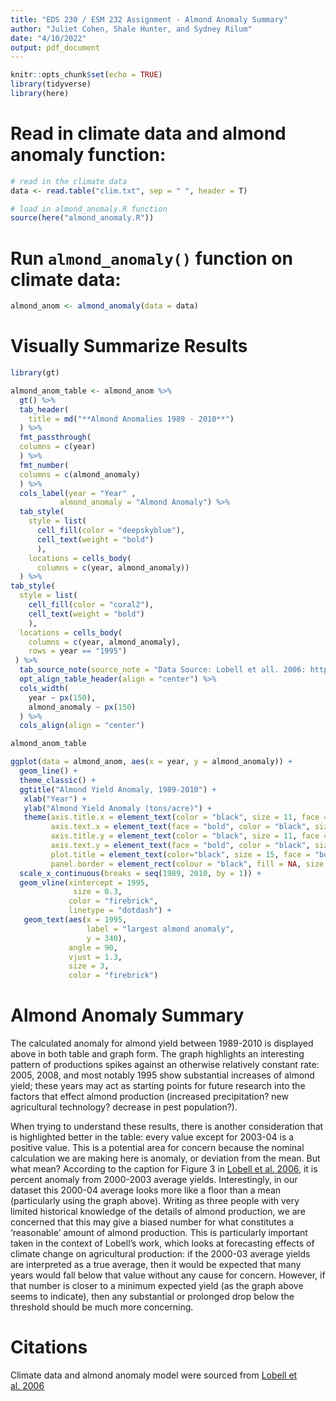 ```yaml
---
title: "EDS 230 / ESM 232 Assignment - Almond Anomaly Summary"
author: "Juliet Cohen, Shale Hunter, and Sydney Rilum"
date: "4/10/2022"
output: pdf_document
---
```


```r
knitr::opts_chunk$set(echo = TRUE)
library(tidyverse)
library(here)
```

# Read in climate data and almond anomaly function:
```r
# read in the climate data
data <- read.table("clim.txt", sep = " ", header = T)
```

```r
# load in almond_anomaly.R function
source(here("almond_anomaly.R"))
```

# Run `almond_anomaly()` function on climate data:
```r
almond_anom <- almond_anomaly(data = data)
```

# Visually Summarize Results

```r
library(gt)

almond_anom_table <- almond_anom %>% 
  gt() %>%
  tab_header(
    title = md("**Almond Anomalies 1989 - 2010**")
  ) %>%
  fmt_passthrough(
  columns = c(year)
  ) %>%
  fmt_number(
  columns = c(almond_anomaly)
  ) %>%
  cols_label(year = "Year" , 
           almond_anomaly = "Almond Anomaly") %>% 
  tab_style(
    style = list(
      cell_fill(color = "deepskyblue"),
      cell_text(weight = "bold")
      ),
    locations = cells_body(
      columns = c(year, almond_anomaly))
  ) %>%
tab_style(
  style = list(
    cell_fill(color = "coral2"),
    cell_text(weight = "bold")
    ),
  locations = cells_body(
    columns = c(year, almond_anomaly),
    rows = year == "1995")
 ) %>%
  tab_source_note(source_note = "Data Source: Lobell et all. 2006: https://naomitague.github.io/ESM232_course/assignments/lobell.2006.pdf") %>%
  opt_align_table_header(align = "center") %>% 
  cols_width(
    year ~ px(150),
    almond_anomaly ~ px(150)
  ) %>% 
  cols_align(align = "center")

almond_anom_table
```

```r
ggplot(data = almond_anom, aes(x = year, y = almond_anomaly)) +
  geom_line() +
  theme_classic() +
  ggtitle("Almond Yield Anomaly, 1989-2010") +
   xlab("Year") + 
   ylab("Almond Yield Anomaly (tons/acre)") +
   theme(axis.title.x = element_text(color = "black", size = 11, face = "bold"),
         axis.text.x = element_text(face = "bold", color = "black", size = 10, angle = 25),
         axis.title.y = element_text(color = "black", size = 11, face = "bold"),
         axis.text.y = element_text(face = "bold", color = "black", size = 10),
         plot.title = element_text(color="black", size = 15, face = "bold"),
         panel.border = element_rect(colour = "black", fill = NA, size = 2)) +
  scale_x_continuous(breaks = seq(1989, 2010, by = 1)) +
  geom_vline(xintercept = 1995,
              size = 0.3,
             color = "firebrick",
             linetype = "dotdash") +
   geom_text(aes(x = 1995,
                 label = "largest almond anomaly", 
                 y = 340), 
             angle = 90, 
             vjust = 1.3, 
             size = 3,
             color = "firebrick")
```

# Almond Anomaly Summary

The calculated anomaly for almond yield between 1989-2010 is displayed above in both table and graph form. The graph highlights an interesting pattern of productions spikes against an otherwise relatively constant rate: 2005, 2008, and most notably 1995 show substantial increases of almond yield; these years may act as starting points for future research into the factors that effect almond production (increased precipitation? new agricultural technology? decrease in pest population?).

When trying to understand these results, there is another consideration that is highlighted better in the table: every value except for 2003-04 is a positive value. This is a potential area for concern because the nominal calculation we are making here is anomaly, or deviation from the mean. But what mean? According to the caption for Figure 3 in [Lobell et al. 2006](https://naomitague.github.io/ESM232_course/assignments/lobell.2006.pdf), it is percent anomaly from 2000-2003 average yields. Interestingly, in our dataset this 2000-04 average looks more like a floor than a mean (particularly using the graph above). Writing as three people with very limited historical knowledge of the details of almond production, we are concerned that this may give a biased number for what constitutes a 'reasonable' amount of almond production. This is particularly important taken in the context of Lobell's work, which looks at forecasting effects of climate change on agricultural production: if the 2000-03 average yields are interpreted as a true average, then it would be expected that many years would fall below that value without any cause for concern. However, if that number is closer to a minimum expected yield (as the graph above seems to indicate), then any substantial or prolonged drop below the threshold should be much more concerning. 




# Citations

Climate data and almond anomaly model were sourced from [Lobell et al. 2006](https://naomitague.github.io/ESM232_course/assignments/lobell.2006.pdf) 



